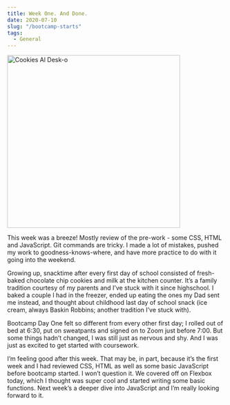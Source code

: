 ```yaml
---
title: Week One. And Done.
date: 2020-07-10
slug: "/bootcamp-starts"
tags:
  - General
---
```


<img src="/images/IMG_7865.jpg" alt="Cookies Al Desk-o" height="400px" />

This week was a breeze! Mostly review of the pre-work - some CSS, HTML and JavaScript. Git commands are tricky. I made a lot of mistakes, pushed my work to goodness-knows-where, and have more practice to do with it going into the weekend.

Growing up, snacktime after every first day of school consisted of fresh-baked chocolate chip cookies and milk at the kitchen counter. It’s a family tradition courtesy of my parents and I’ve stuck with it since highschool. I baked a couple I had in the freezer, ended up eating the ones my Dad sent me instead, and thought about childhood last day of school snack (ice cream, always Baskin Robbins; another tradition I’ve stuck with).

Bootcamp Day One felt so different from every other first day; I rolled out of bed at 6:30, put on sweatpants and signed on to Zoom just before 7:00. But some things hadn’t changed, I was still just as nervous and shy. And I was just as excited to get started with coursework.

I’m feeling good after this week. That may be, in part, because it’s the first week and I had reviewed CSS, HTML as well as some basic JavaScript before bootcamp started. I won’t question it. We covered off on Flexbox today, which I thought was super cool and started writing some basic functions. Next week’s a deeper dive into JavaScript and I’m really looking forward to it.
